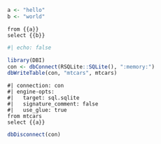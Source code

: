 ```r
a <- "hello"
b <- "world"
```

```prql
from {{a}}
select {{b}}
```

```r
#| echo: false

library(DBI)
con <- dbConnect(RSQLite::SQLite(), ":memory:")
dbWriteTable(con, "mtcars", mtcars)
```

```prql
#| connection: con
#| engine-opts:
#|   target: sql.sqlite
#|   signature_comment: false
#|   use_glue: true
from mtcars
select {{a}}
```

```r
dbDisconnect(con)
```
